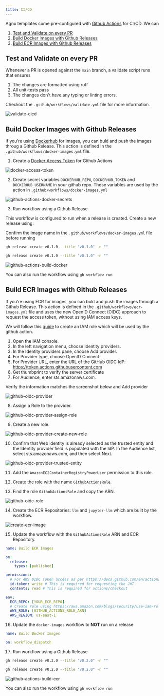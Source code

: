 ```yaml
---
title: CI/CD
---
```


Agno templates come pre-configured with [Github Actions](https://docs.github.com/en/actions) for CI/CD. We can

1. [Test and Validate on every PR](#test-and-validate-on-every-pr)
2. [Build Docker Images with Github Releases](#build-docker-images-with-github-releases)
3. [Build ECR Images with Github Releases](#build-ecr-images-with-github-releases)

## Test and Validate on every PR

Whenever a PR is opened against the `main` branch, a validate script runs that ensures

1. The changes are formatted using ruff
2. All unit-tests pass
3. The changes don't have any typing or linting errors.

Checkout the `.github/workflows/validate.yml` file for more information.

<img src="/images/validate-cicd.png" alt="validate-cicd" />

## Build Docker Images with Github Releases

If you're using [Dockerhub](https://hub.docker.com/) for images, you can buld and push the images throug a Github Release. This action is defined in the `.github/workflows/docker-images.yml` file.

1. Create a [Docker Access Token](https://hub.docker.com/settings/security) for Github Actions

<img src="/images/docker-access-token.png" alt="docker-access-token" />

2. Create secret variables `DOCKERHUB_REPO`, `DOCKERHUB_TOKEN` and `DOCKERHUB_USERNAME` in your github repo. These variables are used by the action in `.github/workflows/docker-images.yml`

<img src="/images/github-actions-docker-secrets.png" alt="github-actions-docker-secrets" />

3. Run workflow using a Github Release

This workflow is configured to run when a release is created. Create a new release using:

<Note>

Confirm the image name in the `.github/workflows/docker-images.yml` file before running

</Note>

<CodeGroup>

```bash Mac
gh release create v0.1.0 --title "v0.1.0" -n ""
```

```bash Windows
gh release create v0.1.0 --title "v0.1.0" -n ""
```

</CodeGroup>

<img src="/images/github-actions-build-docker.png" alt="github-actions-build-docker" />

<Note>

You can also run the workflow using `gh workflow run`

</Note>

## Build ECR Images with Github Releases

If you're using ECR for images, you can buld and push the images through a Github Release. This action is defined in the `.github/workflows/ecr-images.yml` file and uses the new OpenID Connect (OIDC) approach to request the access token, without using IAM access keys.

We will follow this [guide](https://aws.amazon.com/blogs/security/use-iam-roles-to-connect-github-actions-to-actions-in-aws/) to create an IAM role which will be used by the github action.

1. Open the IAM console.
2. In the left navigation menu, choose Identity providers.
3. In the Identity providers pane, choose Add provider.
4. For Provider type, choose OpenID Connect.
5. For Provider URL, enter the URL of the GitHub OIDC IdP: https://token.actions.githubusercontent.com
6. Get thumbprint to verify the server certificate
7. For Audience, enter sts.amazonaws.com.

Verify the information matches the screenshot below and Add provider

<img src="/images/github-oidc-provider.png" alt="github-oidc-provider" />

8. Assign a Role to the provider.

<img src="/images/github-oidc-provider-assign-role.png" alt="github-oidc-provider-assign-role" />

9. Create a new role.

<img
  src="/images/github-oidc-provider-create-new-role.png"
  alt="github-oidc-provider-create-new-role"
/>

10. Confirm that Web identity is already selected as the trusted entity and the Identity provider field is populated with the IdP. In the Audience list, select sts.amazonaws.com, and then select Next.

<img
  src="/images/github-oidc-provider-trusted-entity.png"
  alt="github-oidc-provider-trusted-entity"
/>

11. Add the `AmazonEC2ContainerRegistryPowerUser` permission to this role.

12. Create the role with the name `GithubActionsRole`.

13. Find the role `GithubActionsRole` and copy the ARN.

<img src="/images/github-oidc-role.png" alt="github-oidc-role" />

14. Create the ECR Repositories: `llm` and `jupyter-llm` which are built by the workflow.

<img src="/images/create-ecr-image.png" alt="create-ecr-image" />

15. Update the workflow with the `GithubActionsRole` ARN and ECR Repository.

```yaml .github/workflows/ecr-images.yml
name: Build ECR Images

on:
  release:
    types: [published]

permissions:
  # For AWS OIDC Token access as per https://docs.github.com/en/actions/deployment/security-hardening-your-deployments/configuring-openid-connect-in-amazon-web-services#updating-your-github-actions-workflow
  id-token: write # This is required for requesting the JWT
  contents: read # This is required for actions/checkout

env:
  ECR_REPO: [YOUR_ECR_REPO]
  # Create role using https://aws.amazon.com/blogs/security/use-iam-roles-to-connect-github-actions-to-actions-in-aws/
  AWS_ROLE: [GITHUB_ACTIONS_ROLE_ARN]
  AWS_REGION: us-east-1
```

16. Update the `docker-images` workflow to **NOT** run on a release

```yaml .github/workflows/docker-images.yml
name: Build Docker Images

on: workflow_dispatch
```

17. Run workflow using a Github Release

<CodeGroup>

```bash Mac
gh release create v0.2.0 --title "v0.2.0" -n ""
```

```bash Windows
gh release create v0.2.0 --title "v0.2.0" -n ""
```

</CodeGroup>

<img src="/images/github-actions-build-ecr.png" alt="github-actions-build-ecr" />

<Note>

You can also run the workflow using `gh workflow run`

</Note>
